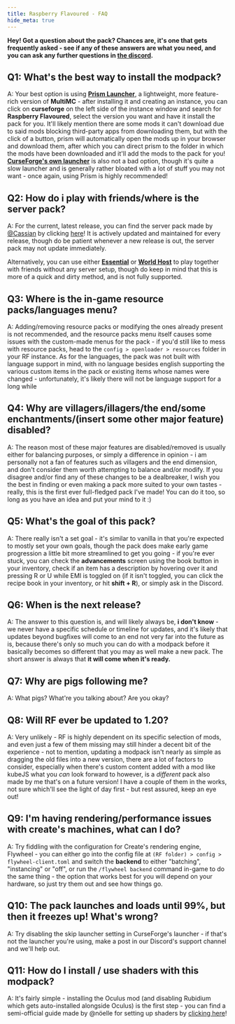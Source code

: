 ```yaml
---
title: Raspberry Flavoured - FAQ
hide_meta: true
---
```


**Hey\! Got a question about the pack? Chances are, it's one that gets frequently asked \- see if any of these answers are what you need, and you can ask any further questions in [the discord](https://discord.gg/jxNe26WNYh).**

## **Q1: What's the best way to install the modpack?**

  A: Your best option is using [**Prism Launcher**](https://prismlauncher.org/download/?from=link), a lightweight, more feature-rich version of **MultiMC** \- after installing it and creating an instance, you can click on **curseforge** on the left side of the instance window and search for **Raspberry Flavoured**, select the version you want and have it install the pack for you. It'll likely mention there are some mods it can't download due to said mods blocking third-party apps from downloading them, but with the click of a button, prism will automatically open the mods up in your browser and download them, after which you can direct prism to the folder in which the mods have been downloaded and it'll add the mods to the pack for you\! [**CurseForge's own launcher**](https://www.curseforge.com/download/app) is also not a bad option, though it's quite a slow launcher and is generally rather bloated with a lot of stuff you may not want \- once again, using Prism is highly recommended\!

## **Q2: How do i play with friends/where is the server pack?**
  A: For the current, latest release, you can find the server pack made by [@Cassian](https://modrinth.com/user/Cassian) by clicking [here](server)! It is actively updated and maintained for every release, though do be patient whenever a new release is out, the server pack may not update immediately.

  Alternatively, you can use either [**Essential**](https://modrinth.com/mod/essential/version/mO5ESCdv) or [**World Host**](https://modrinth.com/mod/world-host/version/0.5.1+1.19.2-forge) to play together with friends without any server setup, though do keep in mind that this is more of a quick and dirty method, and is not fully supported.

##   **Q3: Where is the in-game resource packs/languages menu?**

  A: Adding/removing resource packs or modifying the ones already present is not recommended, and the resource packs menu itself causes some issues with the custom-made menus for the pack \- if you'd still like to mess with resource packs, head to the `config > openloader > resources` folder in your RF instance. As for the languages, the pack was not built with language support in mind, with no language besides english supporting the various custom items in the pack or existing items whose names were changed \- unfortunately, it's likely there will not be language support for a long while

## **Q4: Why are villagers/illagers/the end/some enchantments/(insert some other major feature) disabled?**

  A: The reason most of these major features are disabled/removed is usually either for balancing purposes, or simply a difference in opinion \- i am personally not a fan of features such as villagers and the end dimension, and don't consider them worth attempting to balance and/or modify. If you disagree and/or find any of these changes to be a dealbreaker, I wish you the best in finding or even making a pack more suited to your own tastes \- really, this is the first ever full-fledged pack I've made\! You can do it too, so long as you have an idea and put your mind to it :)

##   **Q5: What's the goal of this pack?**

  A: There really isn't a set goal \- it's similar to vanilla in that you're expected to mostly set your own goals, though the pack does make early game progression a little bit more streamlined to get you going \- if you're ever stuck, you can check the **advancements** screen using the book button in your inventory, check if an item has a description by hovering over it and pressing R or U while EMI is toggled on (if it isn't toggled, you can click the recipe book in your inventory, or hit **shift \+ R**), or simply ask in the Discord.

##   **Q6: When is the next release?**

  A: The answer to this question is, and will likely always be, **i don't know** \- we never have a specific schedule or timeline for updates, and it's likely that updates beyond bugfixes will come to an end not very far into the future as is, because there's only so much you can do with a modpack before it basically becomes so different that you may as well make a new pack. The short answer is always that **it will come when it's ready.**

##   **Q7: Why are pigs following me?**

  A: What pigs? What're you talking about? Are you okay?

## **Q8: Will RF ever be updated to 1.20?**
  A: Very unlikely \- RF is highly dependent on its specific selection of mods, and even just a few of them missing may still hinder a decent bit of the experience \- not to mention, updating a modpack isn't nearly as simple as dragging the old files into a new version, there are a lot of factors to consider, especially when there's custom content added with a mod like kubeJS what you *can* look forward to however, is a *different* pack also made by me that's on a future version\! I have a couple of them in the works, not sure which'll see the light of day first \- but rest assured, keep an eye out\!

##   **Q9: I'm having rendering/performance issues with create's machines, what can I do?**
  A: Try fiddling with the configuration for Create's rendering engine, Flywheel \- you can either go into the config file at `(RF folder) > config > flywheel-client.toml` and switch the **backend** to either "batching", "instancing" or "off", or run the `/flywheel backend` command in-game to do the same thing \- the option that works best for you will depend on your hardware, so just try them out and see how things go.

##  Q10: The pack launches and loads until 99%, but then it freezes up! What's wrong?
  A: Try disabling the skip launcher setting in CurseForge's launcher - if that's not the launcher you're using, make a post in our Discord's support channel and we'll help out.

  ##  Q11: How do I install / use shaders with this modpack?

  A: It's fairly simple - installing the Oculus mod (and disabling Rubidium which gets auto-installed alongside Oculus) is the first step - you can find a semi-official guide made by \@nöelle for setting up shaders by [clicking here](https://moddedmc.wiki/en/project/raspberry-core/docs/rf/shaders)!
